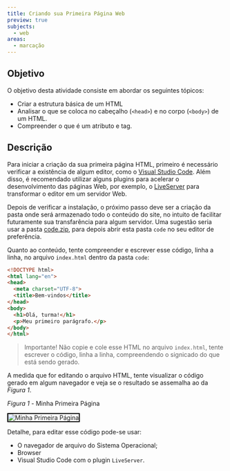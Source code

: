 ```yaml
---
title: Criando sua Primeira Página Web
preview: true
subjects:
  - web
areas:
  - marcação
---
```



## Objetivo

O objetivo desta atividade consiste em abordar os seguintes tópicos:

- Criar a estrutura básica de um HTML
- Analisar o que se coloca no cabeçalho (`<head>`) e no corpo (`<body>`) de um HTML.
- Compreender o que é um atributo e tag.

## Descrição

Para iniciar a criação da sua primeira página HTML, primeiro é necessário verificar a existência de algum editor, como o [Visual Studio Code](https://code.visualstudio.com/). Além disso, é recomendado utilizar alguns plugins para acelerar o desenvolvimento das páginas Web, por exemplo, o [LiveServer](https://marketplace.visualstudio.com/items?itemName=ritwickdey.LiveServer) para transformar o editor em um servidor Web.

Depois de verificar a instalação, o próximo passo deve ser a criação da pasta onde será armazenado todo o conteúdo do site, no intuito de facilitar futuramente sua transfarência para algum servidor.
Uma sugestão seria usar a pasta [code.zip](https://download-directory.github.io/?url=https://github.com/ifpb/exercises/tree/main/src/pages/problems/web-markup-hello-world/_codes/html/code/), para depois abrir esta pasta `code` no seu editor de preferência.

Quanto ao conteúdo, tente compreender e escrever esse código, linha a linha, no arquivo `index.html` dentro da pasta `code`:

```html
<!DOCTYPE html>
<html lang="en">
<head>
  <meta charset="UTF-8">
  <title>Bem-vindos</title>
</head>
<body>
  <h1>Olá, turma!</h1>
  <p>Meu primeiro parágrafo.</p>
</body>
</html>
```

> Importante! Não copie e cole esse HTML no arquivo `index.html`, tente escrever o código, linha a linha, compreendendo o signicado do que está sendo gerado.

A medida que for editando o arquivo HTML, tente visualizar o código gerado em algum navegador e veja se o resultado se assemalha ao da *Figura 1*.

*Figura 1* - Minha Primeira Página

<Image src={screen} alt="Minha Primeira Página" style="border: 2px solid #000" />

Detalhe, para editar esse código pode-se usar:
  * O navegador de arquivo do Sistema Operacional;
  * Browser
  * Visual Studio Code com o plugin `LiveServer`.
